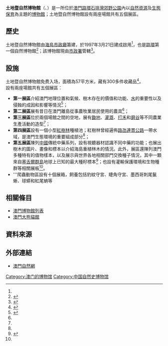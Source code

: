 {{Infobox Museum
 |name          = 土地暨自然博物館<br>Museu Natural e Agrário
 |image         = Macau Natural & Agrarian Museum 2016.jpg
 |imagesize     = 300
 |caption       = 土地暨自然博物館
 |map_type      = 澳門
 |map_caption   = 土地暨自然博物館位置圖
 |latitude      = 22.125881
 |longitude     = 113.556555
 |established   = 1997年3月21日
 |location      = {{MACAU}}[[路環|路環]][[石排灣郊野公園|石排灣郊野公園]]內
 |type          = 自然資源、生態保育
 |website       = [http://nature.iacm.gov.mo/c/edufacility/detail.aspx?id=01217587-280b-42db-9cf6-70e5bd38280c 土地暨自然博物館網站]
}}
'''土地暨自然博物館'''（{{lang-pt|'''Museu Natural e Agrário'''}}、{{lang-en|'''Natural and Agrarian Museum'''}}）是一所位於[[澳門|澳門]][[路環|路環]][[石排灣郊野公園|石排灣郊野公園]]內以[[自然資源|自然資源]]及[[生態保育|生態保育]]為主題的[[博物館|博物館]]；土地暨自然博物館設有兩座場館共有五個展區。

==歷史==
土地暨自然博物館由[[海島市政廳|海島市政廳]]籌建，於1997年3月21日建成啟用<ref name="Cityguide" />，也是[[路環|路環]]第一個自然博物館<ref>{{cite book|author=陳迎憲 |coauthors=何惠 |title=《澳門‧博物館導遊手冊》 |year=2001 |publisher=[[澳門文化局|澳門文化局]]、[[澳門博物館|澳門博物館]] |location=澳門 |isbn=9789993701262 }}</ref>；該博物館現由[[市政署|市政署]]管轄<ref>{{cite web |language=zh-hant |title=土地暨自然博物館 |publisher=[[民政總署|民政總署]] |accessdate=2012-03-28 |url=http://nature.iacm.gov.mo/c/edufacility/detail.aspx?id=01217587-280b-42db-9cf6-70e5bd38280c |archive-url=https://web.archive.org/web/20150217164729/http://nature.iacm.gov.mo/c/edufacility/detail.aspx?id=01217587-280b-42db-9cf6-70e5bd38280c |archive-date=2015-02-17 |dead-url=yes }}</ref>。

==設施==
土地暨自然博物館免费入场，面積為57平方米，藏有300多件收藏品<ref name="FM">{{cite book|title=《澳門百科全書》 |editor=吳志良、楊允中 |origyear=1999 |edition=2005年修訂版 |publisher=[[澳門基金會|澳門基金會]] |isbn=99937-1-032-6 |chapter=土地暨自然博物館 |pages=27 }}</ref>。<br>
設有兩座場館共有五個展區：
* '''第一展區'''介紹澳門地理位置和氣候、樹木存在的價值和功能、[[水|水]]的重要性以及侵蝕的成因和影響等情況<ref name="Cityguide">{{cite web |language=zh-hant |title=土地暨自然博物館 |publisher=城市指南 |accessdate=2012-03-28 |url=http://www.cityguide.gov.mo/visit/detail.aspx?id=02051300000000000000 }}{{dead link|date=2017年12月 |bot=InternetArchiveBot |fix-attempted=yes }}</ref>；
* '''第二展區'''展有昔日在澳門離島從事農牧業居民使用的農具<ref name="Cityguide" />；
* ''' 第三展區'''位於兩個場館之間的空地，展有[[鋤地|鋤地]]、[[灌溉|灌溉]]、[[打禾|打禾]]和[[磨谷|磨谷]]等不同農業生產活動的造型<ref name="Cityguide" />；
* '''第四展區'''設有一個小型[[紅樹林|紅樹林]]種植池；紅樹林曾經遍佈[[路氹連貫公路|路氹連貫公路]]一帶水域，是澳門生態環境的重要組成部分<ref name="Cityguide" />；
* '''第五展區'''陳列[[中國|中國]]傳統中藥系列，設有視聽器材認識不同中藥的功能；也展出樹木的圖片、畫像和標本以介紹海島重植林木的情況。此外，展區還陳列澳門多種特有的值物樣本，以及展示與世界各地相關部門交換種子情況，其中一顆來自[[塞舌爾群島|塞舌爾群島]]地球上已知的最大種籽標本<ref>{{cite news|language=zh-hant |title=《澳門博物館周免費開放八大博物館》 |newspaper=光明日報 |date=2000-05-30 }}</ref>；也設有灌輸保護環境和生物種群等相關展板<ref name="Cityguide" />。
* '''爬蟲動物區設有十個展箱，飼養包括豹紋守宮、睫角守宮、墨西哥刺尾鬣蜥、球蟒和紅尾蚺等

==相關條目==
* [[澳門博物館列表|澳門博物館列表]]
* [[中央人民政府向澳門特別行政區贈送大熊貓|澳門大熊貓館]]

==資料來源==
<div class="references-small">
<references></references>
</div>

==外部連結==
{{commons category|Natural and Agrarian Museum}}
* [https://web.archive.org/web/20100411054124/http://nature.iacm.gov.mo/ 澳門自然網]


{{澳門博物館}}
[[Category:澳门的博物馆|Category:澳门的博物馆]]
[[Category:中国自然史博物馆|Category:中国自然史博物馆]]